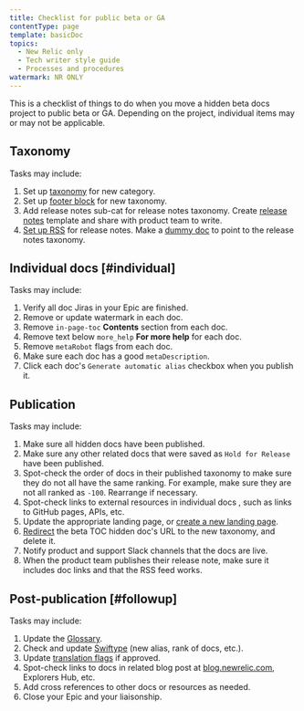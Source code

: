 ```yaml
---
title: Checklist for public beta or GA
contentType: page
template: basicDoc
topics:
  - New Relic only
  - Tech writer style guide
  - Processes and procedures
watermark: NR ONLY
---
```


This is a checklist of things to do when you move a hidden beta docs project to public beta or GA. Depending on the project, individual items may or may not be applicable.

## Taxonomy

Tasks may include:

1. Set up [taxonomy](/docs/new-relic-only/drupal-configuration/drupal-taxonomy/primary-navigation-taxonomy-management#nav-structure) for new category.
2. Set up [footer block](/docs/new-relic-only/drupal-configuration/page-components/manage-content-footers) for new taxonomy.
3. Add release notes sub-cat for release notes taxonomy. Create [release notes](/docs/new-relic-only/basic-style-guide/writing-guidelines/create-release-notes) template and share with product team to write.
4. [Set up RSS](/docs/new-relic-only/drupal-configuration/content-types/working-rss-feeds) for release notes. Make a [dummy doc](/docs/new-relic-only/drupal-configuration/menu-management/add-or-edit-dummy-doc-links-menus) to point to the release notes taxonomy.

## Individual docs [#individual]

Tasks may include:

1. Verify all doc Jiras in your Epic are finished.
2. Remove or update watermark in each doc.
3. Remove `in-page-toc` **Contents** section from each doc.
4. Remove text below `more_help` **For more help** for each doc.
5. Remove `metaRobot` flags from each doc.
6. Make sure each doc has a good `metaDescription`.
7. Click each doc's `Generate automatic alias` checkbox when you publish it.

## Publication

Tasks may include:

1. Make sure all hidden docs have been published.
2. Make sure any other related docs that were saved as `Hold for Release` have been published.
3. Spot-check the order of docs in their published taxonomy to make sure they do not all have the same ranking. For example, make sure they are not all ranked as `-100`. Rearrange if necessary.
4. Spot-check links to external resources in individual docs , such as links to GitHub pages, APIs, etc.
5. Update the appropriate landing page, or [create a new landing page](/docs/new-relic-only/drupal-configuration/content-types/work-landing-pages).
6. [Redirect](/docs/new-relic-only/tech-writer-style-guide/processes-procedures/delete-document) the beta TOC hidden doc's URL to the new taxonomy, and delete it.
7. Notify product and support Slack channels that the docs are live.
8. When the product team publishes their release note, make sure it includes doc links and that the RSS feed works.

## Post-publication [#followup]

Tasks may include:

1. Update the [Glossary](/docs/using-new-relic/welcome-new-relic/get-started/glossary).
2. Check and update [Swiftype](https://app.swiftype.com/select) (new alias, rank of docs, etc.).
3. Update [translation flags](/docs/new-relic-only/basic-style-guide/writing-guidelines/manage-translated-docs#request-translation) if approved.
4. Spot-check links to docs in related blog post at [blog.newrelic.com](https://blog.newrelic.com), Explorers Hub, etc.
5. Add cross references to other docs or resources as needed.
6. Close your Epic and your liaisonship.
